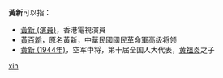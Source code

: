 '''黃新'''可以指：
* [[黃新_(演員)|黃新 (演員)]]，香港電視演員
* [[黃百韜|黃百韜]]，原名黃新，中華民國國民革命軍高级将领
* [[黄新_(1944年)|黄新 (1944年)]]，空军中将，第十届全国人大代表，[[黄祖炎|黄祖炎]]之子

{{disambig}}

[[Category:二字黄姓人名消歧义|xin]]